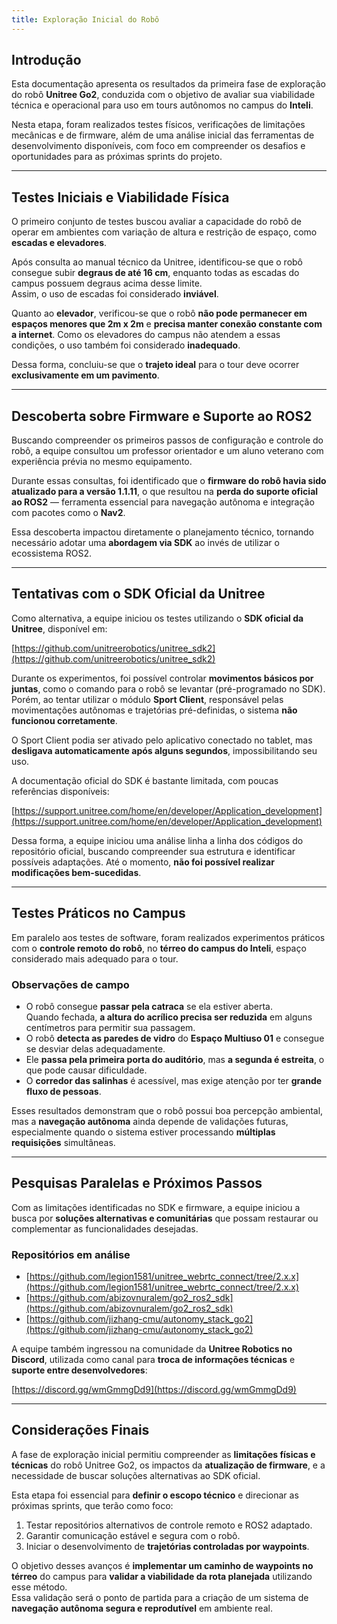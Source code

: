 ```yaml
---
title: Exploração Inicial do Robô
---
```


## Introdução

Esta documentação apresenta os resultados da primeira fase de exploração do robô **Unitree Go2**, conduzida com o objetivo de avaliar sua viabilidade técnica e operacional para uso em tours autônomos no campus do **Inteli**.

Nesta etapa, foram realizados testes físicos, verificações de limitações mecânicas e de firmware, além de uma análise inicial das ferramentas de desenvolvimento disponíveis, com foco em compreender os desafios e oportunidades para as próximas sprints do projeto.

---

## Testes Iniciais e Viabilidade Física

O primeiro conjunto de testes buscou avaliar a capacidade do robô de operar em ambientes com variação de altura e restrição de espaço, como **escadas e elevadores**.

Após consulta ao manual técnico da Unitree, identificou-se que o robô consegue subir **degraus de até 16 cm**, enquanto todas as escadas do campus possuem degraus acima desse limite.  
Assim, o uso de escadas foi considerado **inviável**.

Quanto ao **elevador**, verificou-se que o robô **não pode permanecer em espaços menores que 2m x 2m** e **precisa manter conexão constante com a internet**. Como os elevadores do campus não atendem a essas condições, o uso também foi considerado **inadequado**.

Dessa forma, concluiu-se que o **trajeto ideal** para o tour deve ocorrer **exclusivamente em um pavimento**.

---

## Descoberta sobre Firmware e Suporte ao ROS2

Buscando compreender os primeiros passos de configuração e controle do robô, a equipe consultou um professor orientador e um aluno veterano com experiência prévia no mesmo equipamento.

Durante essas consultas, foi identificado que o **firmware do robô havia sido atualizado para a versão 1.1.11**, o que resultou na **perda do suporte oficial ao ROS2** — ferramenta essencial para navegação autônoma e integração com pacotes como o **Nav2**.

Essa descoberta impactou diretamente o planejamento técnico, tornando necessário adotar uma **abordagem via SDK** ao invés de utilizar o ecossistema ROS2.

---

## Tentativas com o SDK Oficial da Unitree

Como alternativa, a equipe iniciou os testes utilizando o **SDK oficial da Unitree**, disponível em:

[https://github.com/unitreerobotics/unitree_sdk2](https://github.com/unitreerobotics/unitree_sdk2)

Durante os experimentos, foi possível controlar **movimentos básicos por juntas**, como o comando para o robô se levantar (pré-programado no SDK).  
Porém, ao tentar utilizar o módulo **Sport Client**, responsável pelas movimentações autônomas e trajetórias pré-definidas, o sistema **não funcionou corretamente**.

O Sport Client podia ser ativado pelo aplicativo conectado no tablet, mas **desligava automaticamente após alguns segundos**, impossibilitando seu uso.

A documentação oficial do SDK é bastante limitada, com poucas referências disponíveis:

[https://support.unitree.com/home/en/developer/Application_development](https://support.unitree.com/home/en/developer/Application_development)

Dessa forma, a equipe iniciou uma análise linha a linha dos códigos do repositório oficial, buscando compreender sua estrutura e identificar possíveis adaptações. Até o momento, **não foi possível realizar modificações bem-sucedidas**.

---

## Testes Práticos no Campus

Em paralelo aos testes de software, foram realizados experimentos práticos com o **controle remoto do robô**, no **térreo do campus do Inteli**, espaço considerado mais adequado para o tour.

### Observações de campo

- O robô consegue **passar pela catraca** se ela estiver aberta.  
  Quando fechada, **a altura do acrílico precisa ser reduzida** em alguns centímetros para permitir sua passagem.
- O robô **detecta as paredes de vidro** do **Espaço Multiuso 01** e consegue se desviar delas adequadamente.
- Ele **passa pela primeira porta do auditório**, mas **a segunda é estreita**, o que pode causar dificuldade.
- O **corredor das salinhas** é acessível, mas exige atenção por ter **grande fluxo de pessoas**.

Esses resultados demonstram que o robô possui boa percepção ambiental, mas a **navegação autônoma** ainda depende de validações futuras, especialmente quando o sistema estiver processando **múltiplas requisições** simultâneas.

---

## Pesquisas Paralelas e Próximos Passos

Com as limitações identificadas no SDK e firmware, a equipe iniciou a busca por **soluções alternativas e comunitárias** que possam restaurar ou complementar as funcionalidades desejadas.

### Repositórios em análise

- [https://github.com/legion1581/unitree_webrtc_connect/tree/2.x.x](https://github.com/legion1581/unitree_webrtc_connect/tree/2.x.x)
- [https://github.com/abizovnuralem/go2_ros2_sdk](https://github.com/abizovnuralem/go2_ros2_sdk)
- [https://github.com/jizhang-cmu/autonomy_stack_go2](https://github.com/jizhang-cmu/autonomy_stack_go2)

A equipe também ingressou na comunidade da **Unitree Robotics no Discord**, utilizada como canal para **troca de informações técnicas** e **suporte entre desenvolvedores**:

[https://discord.gg/wmGmmgDd9](https://discord.gg/wmGmmgDd9)

---

## Considerações Finais

A fase de exploração inicial permitiu compreender as **limitações físicas e técnicas** do robô Unitree Go2, os impactos da **atualização de firmware**, e a necessidade de buscar soluções alternativas ao SDK oficial.

Esta etapa foi essencial para **definir o escopo técnico** e direcionar as próximas sprints, que terão como foco:

1. Testar repositórios alternativos de controle remoto e ROS2 adaptado.
2. Garantir comunicação estável e segura com o robô.
3. Iniciar o desenvolvimento de **trajetórias controladas por waypoints**.

O objetivo desses avanços é **implementar um caminho de waypoints no térreo** do campus para **validar a viabilidade da rota planejada** utilizando esse método.  
Essa validação será o ponto de partida para a criação de um sistema de **navegação autônoma segura e reprodutível** em ambiente real.
